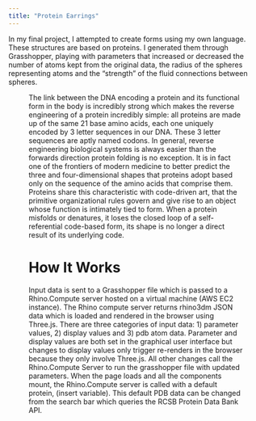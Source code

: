 ```yaml
---
title: "Protein Earrings" 
---
```


In my final project, I attempted to create forms using my own language. These structures are based on proteins. I generated them through Grasshopper, playing with parameters that increased or decreased the number of atoms kept from the original data, the radius of the spheres representing atoms and the “strength” of the fluid connections between spheres. 

<Figure src="/images/sculptural-language/final-project-3x3.png" width="718" height="404" caption="1) Top row derived from the protein data for Cobra Nerve Growth Factor, middle row derived from the protein Ubiquitin, last row derived from the main protease of the Covid-19 viral protein." alt="Figure 5"/> 

The link between the DNA encoding a protein and its functional form in the body is incredibly strong which makes the reverse engineering of a protein incredibly simple: all proteins are made up of the same 21 base amino acids, each one uniquely encoded by 3 letter sequences in our DNA. These 3 letter sequences are aptly named codons. In general, reverse engineering biological systems is always easier than the forwards direction protein folding is no exception. It is in fact one of the frontiers of modern medicine to better predict the three and four-dimensional shapes that proteins adopt based only on the sequence of the amino acids that comprise them. Proteins share this characteristic with code-driven art, that the primitive organizational rules govern and give rise to an object whose function is intimately tied to form. When a protein misfolds or denatures, it loses the closed loop of a self-referential code-based form, its shape is no longer a direct result of its underlying code. 

# **How It Works**
Input data is sent to a Grasshopper file which is passed to a Rhino.Compute server hosted on a virtual machine (AWS EC2 instance). The Rhino compute server returns rhino3dm JSON data which is loaded and rendered in the browser using Three.js. There are three categories of input data: 1) parameter values, 2) display values and 3) pdb atom data. Parameter and display values are both set in the graphical user interface but changes to display values only trigger re-renders in the browser because they only involve Three.js. All other changes call the Rhino.Compute Server to run the grasshopper file with updated parameters. When the page loads and all the components mount, the Rhino.Compute server is called with a default protein, (insert variable). This default PDB data can be changed from the search bar which queries the RCSB Protein Data Bank API. 

